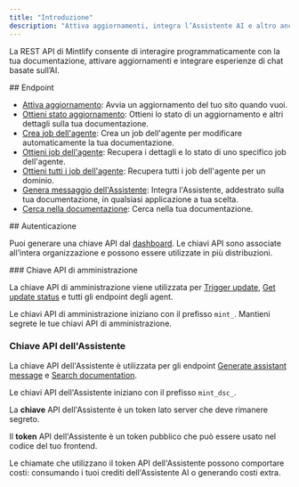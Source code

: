 ```yaml
---
title: "Introduzione"
description: "Attiva aggiornamenti, integra l’Assistente AI e altro ancora"
---
```


La REST API di Mintlify consente di interagire programmaticamente con la tua documentazione, attivare aggiornamenti e integrare esperienze di chat basate sull’AI.

<div id="endpoints">
  ## Endpoint
</div>

* [Attiva aggiornamento](/it/api-reference/update/trigger): Avvia un aggiornamento del tuo sito quando vuoi.
* [Ottieni stato aggiornamento](/it/api-reference/update/status): Ottieni lo stato di un aggiornamento e altri dettagli sulla tua documentazione.
* [Crea job dell&#39;agente](/it/api-reference/agent/create-agent-job): Crea un job dell&#39;agente per modificare automaticamente la tua documentazione.
* [Ottieni job dell&#39;agente](/it/api-reference/agent/get-agent-job): Recupera i dettagli e lo stato di uno specifico job dell&#39;agente.
* [Ottieni tutti i job dell&#39;agente](/it/api-reference/agent/get-all-jobs): Recupera tutti i job dell&#39;agente per un dominio.
* [Genera messaggio dell&#39;Assistente](/it/api-reference/assistant/create-assistant-message): Integra l&#39;Assistente, addestrato sulla tua documentazione, in qualsiasi applicazione a tua scelta.
* [Cerca nella documentazione](/it/api-reference/assistant/search): Cerca nella tua documentazione.

<div id="authentication">
  ## Autenticazione
</div>

Puoi generare una chiave API dal [dashboard](https://dashboard.mintlify.com/settings/organization/api-keys). Le chiavi API sono associate all’intera organizzazione e possono essere utilizzate in più distribuzioni.

<div id="admin-api-key">
  ### Chiave API di amministrazione
</div>

La chiave API di amministrazione viene utilizzata per [Trigger update](/it/api-reference/update/trigger), [Get update status](/it/api-reference/update/status) e tutti gli endpoint degli agent.

Le chiavi API di amministrazione iniziano con il prefisso `mint_`. Mantieni segrete le tue chiavi API di amministrazione.

### Chiave API dell&#39;Assistente

La chiave API dell&#39;Assistente è utilizzata per gli endpoint [Generate assistant message](/it/api-reference/assistant/create-assistant-message) e [Search documentation](/it/api-reference/assistant/search).

Le chiavi API dell&#39;Assistente iniziano con il prefisso `mint_dsc_`.

La **chiave** API dell&#39;Assistente è un token lato server che deve rimanere segreto.

Il **token** API dell&#39;Assistente è un token pubblico che può essere usato nel codice del tuo frontend.

<Note>
  Le chiamate che utilizzano il token API dell&#39;Assistente possono comportare costi: consumando i tuoi crediti dell&#39;Assistente AI o generando costi extra.
</Note>